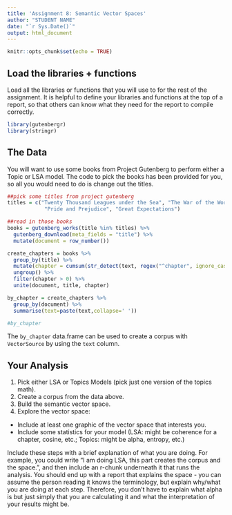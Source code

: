 ```yaml
---
title: 'Assignment 8: Semantic Vector Spaces'
author: "STUDENT NAME"
date: "`r Sys.Date()`"
output: html_document
---
```


```r
knitr::opts_chunk$set(echo = TRUE)
```

## Load the libraries + functions

Load all the libraries or functions that you will use to for the rest of the assignment. It is helpful to define your libraries and functions at the top of a report, so that others can know what they need for the report to compile correctly.

```r
library(gutenbergr)
library(stringr)
```

## The Data

You will want to use some books from Project Gutenberg to perform either a Topic or LSA model. The code to pick the books has been provided for you, so all you would need to do is change out the titles. 

```r
##pick some titles from project gutenberg
titles = c("Twenty Thousand Leagues under the Sea", "The War of the Worlds",
            "Pride and Prejudice", "Great Expectations")

##read in those books
books = gutenberg_works(title %in% titles) %>%
  gutenberg_download(meta_fields = "title") %>% 
  mutate(document = row_number())

create_chapters = books %>% 
  group_by(title) %>%
  mutate(chapter = cumsum(str_detect(text, regex("^chapter", ignore_case = TRUE)))) %>% 
  ungroup() %>%
  filter(chapter > 0) %>%
  unite(document, title, chapter) 

by_chapter = create_chapters %>% 
  group_by(document) %>% 
  summarise(text=paste(text,collapse=' '))

#by_chapter
```

The `by_chapter` data.frame can be used to create a corpus with `VectorSource` by using the `text` column.

## Your Analysis

1) Pick either LSA or Topics Models (pick just one version of the topics math).
2) Create a corpus from the data above.
3) Build the semantic vector space. 
4) Explore the vector space:
  - Include at least one graphic of the vector space that interests you. 
  - Include some statistics for your model (LSA: might be coherence for a chapter, cosine, etc.; Topics: might be alpha, entropy, etc.)

Include these steps with a brief explanation of what you are doing. For example, you could write "I am doing LSA, this part creates the corpus and the space.", and then include an r-chunk underneath it that runs the analysis. You should end up with a report that explains the space - you can assume the person reading it knows the terminology, but explain why/what you are doing at each step. Therefore, you don't have to explain what alpha is but just simply that you are calculating it and what the interpretation of your results might be. 
  


